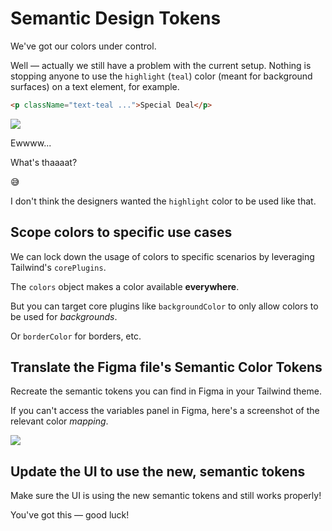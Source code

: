 # Semantic Design Tokens

<EpicVideo url="https://www.epicweb.dev/tutorials/tailwind-color-tokens/color-design-tokens/semantic-design-tokens" />

We've got our colors under control.

Well — actually we still have a problem with the current setup. Nothing is stopping anyone to use the `highlight` (`teal`) color (meant for background surfaces) on a text element, for example.

```html
<p className="text-teal ...">Special Deal</p>
```

<img src="/images/highlight-text-eww.png" />

Ewwww...

What's thaaaat?

😅

I don't think the designers wanted the `highlight` color to be used like that.

## Scope colors to specific use cases

We can lock down the usage of colors to specific scenarios by leveraging Tailwind's `corePlugins`.

The `colors` object makes a color available **everywhere**.

But you can target core plugins like `backgroundColor` to only allow colors to be used for _backgrounds_.

Or `borderColor` for borders, etc.

## Translate the Figma file's Semantic Color Tokens

Recreate the semantic tokens you can find in Figma in your Tailwind theme.

If you can't access the variables panel in Figma, here's a screenshot of the relevant color _mapping_.

<img src="/images/semantic-color-tokens.png" />

## Update the UI to use the new, semantic tokens

Make sure the UI is using the new semantic tokens and still works properly!

You've got this — good luck!
